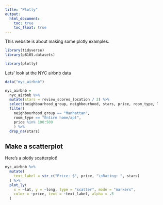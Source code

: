 ```yaml
---
title: "Plotly"
output: 
  html_document:
    toc: true
    toc_float: true
---
```


This website is about making some plotly examples.

```r
library(tidyverse)
library(p8105.datasets)

library(plotly)
```

Lets' look at the NYC airbnb data

```r
data("nyc_airbnb")

nyc_airbnb = 
  nyc_airbnb %>% 
  mutate(stars = review_scores_location / 2) %>% 
  select(neighbourhood_group, neighbourhood, stars, price, room_type, lat, long) %>% 
  filter(
    neighbourhood_group == "Manhattan",
    room_type == "Entire home/apt",
    price %in% 100:500
    ) %>% 
  drop_na(stars)
```

## Make a scatterplot

Here's a plotly scatterplot!

```r
nyc_airbnb %>% 
  mutate(
    text_label = str_c("Price: $", price, "\nRating: ", stars)
  ) %>% 
  plot_ly(
    x = ~lat, y = ~long, type = "scatter", mode = "markers",
    color = ~price, text = ~text_label, alpha = .5
  )
```

